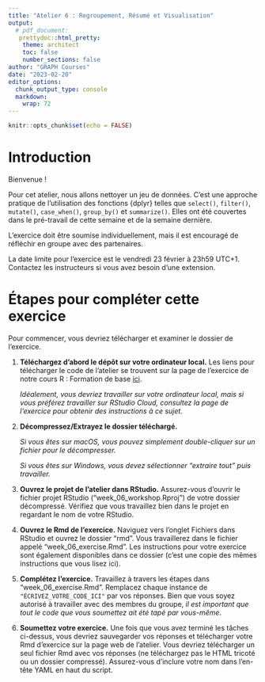 ```yaml
---
title: "Atelier 6 : Regroupement, Résumé et Visualisation"
output: 
  # pdf_document:
   prettydoc::html_pretty:
    theme: architect
    toc: false
    number_sections: false
author: "GRAPH Courses"
date: "2023-02-20"
editor_options: 
  chunk_output_type: console
  markdown: 
    wrap: 72
---
```


```r
knitr::opts_chunk$set(echo = FALSE)
```

# Introduction

Bienvenue !

Pour cet atelier, nous allons nettoyer un jeu de données. C'est une approche pratique de l'utilisation des fonctions {dplyr} telles que `select()`, `filter()`, `mutate()`, `case_when()`, `group_by()` et `summarize()`. Elles ont été couvertes dans le pré-travail de cette semaine et de la semaine dernière.

L'exercice doit être soumise individuellement, mais il est encouragé de réfléchir en groupe avec des partenaires.

La date limite pour l'exercice est le vendredi 23 février à 23h59 UTC+1. Contactez les instructeurs si vous avez besoin d'une extension.

# Étapes pour compléter cette exercice

Pour commencer, vous devriez télécharger et examiner le dossier de l'exercice.

1.  **Téléchargez d'abord le dépôt sur votre ordinateur local.** Les liens pour télécharger le code de l'atelier se trouvent sur la page de l'exercice de notre cours R : Formation de base [ici](https://thegraphcourses.org/courses/rfb-q1-2024/).

    *Idéalement, vous devriez travailler sur votre ordinateur local, mais si vous préférez travailler sur RStudio Cloud, consultez la page de l'exercice pour obtenir des instructions à ce sujet.*

2.  **Décompressez/Extrayez le dossier téléchargé.**

    *Si vous êtes sur macOS, vous pouvez simplement double-cliquer sur un fichier pour le décompresser.*

    *Si vous êtes sur Windows, vous devez sélectionner "extraire tout" puis travailler.*

3.  **Ouvrez le projet de l'atelier dans RStudio.** Assurez-vous d'ouvrir le fichier projet RStudio ("week_06_workshop.Rproj") de votre dossier décompressé. Vérifiez que vous travaillez bien dans le projet en regardant le nom de votre RStudio.

4.  **Ouvrez le Rmd de l'exercice.** Naviguez vers l'onglet Fichiers dans RStudio et ouvrez le dossier "rmd". Vous travaillerez dans le fichier appelé "week_06_exercise.Rmd". Les instructions pour votre exercice sont également disponibles dans ce dossier (c'est une copie des mêmes instructions que vous lisez ici).

5.  **Complétez l'exercice.** Travaillez à travers les étapes dans "week_06_exercise.Rmd". Remplacez chaque instance de `"ÉCRIVEZ_VOTRE_CODE_ICI"` par vos réponses. Bien que vous soyez autorisé à travailler avec des membres du groupe, *il est important que tout le code que vous soumettez ait été tapé par vous-même*.

6.  **Soumettez votre exercice.** Une fois que vous avez terminé les tâches ci-dessus, vous devriez sauvegarder vos réponses et télécharger votre Rmd d'exercice sur la page web de l'atelier. Vous devriez télécharger un seul fichier Rmd avec vos réponses (ne téléchargez pas le HTML tricoté ou un dossier compressé). Assurez-vous d'inclure votre nom dans l'en-tête YAML en haut du script.
